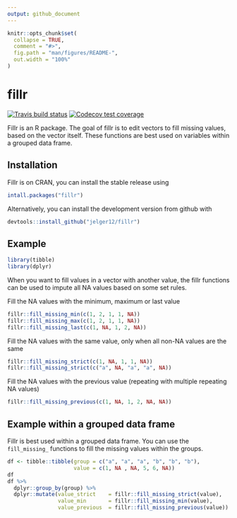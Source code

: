 ```yaml
---
output: github_document
---
```


<!-- README.md is generated from README.Rmd. Please edit that file -->

```r
knitr::opts_chunk$set(
  collapse = TRUE,
  comment = "#>",
  fig.path = "man/figures/README-",
  out.width = "100%"
)
```
# fillr
<!-- badges: start -->
  [![Travis build status](https://travis-ci.org/jelger12/fillr.svg?branch=master)](https://travis-ci.org/jelger12/fillr)
  [![Codecov test coverage](https://codecov.io/gh/jelger12/fillr/branch/master/graph/badge.svg)](https://codecov.io/gh/jelger12/fillr?branch=master)
  
<!-- badges: end -->
Fillr is an R package. The goal of fillr is to edit vectors to fill missing values, based on the vector itself. These functions are best used on variables within a grouped data frame.

## Installation

Fillr is on CRAN, you can install the stable release using
``` r
intall.packages("fillr")
```

Alternatively, you can install the development version from github with

``` r
devtools::install_github("jelger12/fillr")
```

## Example
```r
library(tibble)
library(dplyr)
```
When you want to fill values in a vector with another value, the fillr functions can be used to impute all NA values based on some set rules.

Fill the NA values with the minimum, maximum or last value
```r
fillr::fill_missing_min(c(1, 2, 1, 1, NA))
fillr::fill_missing_max(c(1, 2, 1, 1, NA))
fillr::fill_missing_last(c(1, NA, 1, 2, NA))
```
Fill the NA values with the same value, only when all non-NA values are the same
```r
fillr::fill_missing_strict(c(1, NA, 1, 1, NA))
fillr::fill_missing_strict(c("a", NA, "a", "a", NA))
```
Fill the NA values with the previous value (repeating with multiple repeating NA values)
```r
fillr::fill_missing_previous(c(1, NA, 1, 2, NA, NA))
```

## Example within a grouped data frame
Fillr is best used within a grouped data frame. You can use the `fill_missing_` functions to fill the missing values within the groups.

```r
df <- tibble::tibble(group = c("a", "a", "a", "b", "b", "b"),
                     value = c(1, NA , NA, 5, 6, NA)) 
df
df %>% 
  dplyr::group_by(group) %>% 
  dplyr::mutate(value_strict    = fillr::fill_missing_strict(value),
                value_min       = fillr::fill_missing_min(value),
                value_previous  = fillr::fill_missing_previous(value))


```
